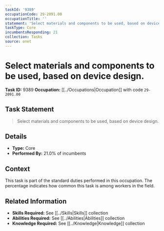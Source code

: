 ```yaml
---
taskId: '9389'
occupationCode: 29-2091.00
occupationTitle: ''
statement: 'Select materials and components to be used, based on device design.'
taskType: Core
incumbentsResponding: 21
collection: Tasks
source: onet
---
```

# Select materials and components to be used, based on device design.

**Task ID:** 9389
**Occupation:** [[../Occupations|Occupation]] with code `29-2091.00`

## Task Statement

> Select materials and components to be used, based on device design.

## Details

- **Type:** Core
- **Performed By:** 21.0% of incumbents

## Context

This task is part of the standard duties performed in this occupation. The percentage indicates how common this task is among workers in the field.

## Related Information

- **Skills Required:** See [[../Skills|Skills]] collection
- **Abilities Required:** See [[../Abilities|Abilities]] collection
- **Knowledge Required:** See [[../Knowledge|Knowledge]] collection
